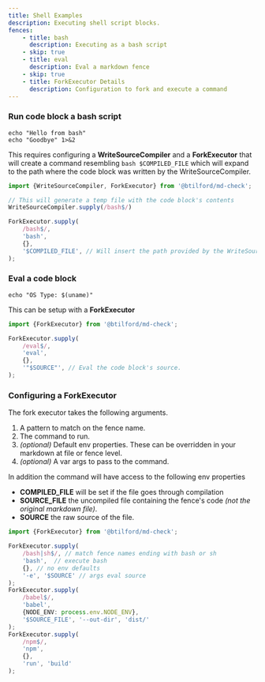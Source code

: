 ```yaml
---
title: Shell Examples
description: Executing shell script blocks.
fences:
    - title: bash
      description: Executing as a bash script
    - skip: true
    - title: eval
      description: Eval a markdown fence
    - skip: true
    - title: ForkExecutor Details
      description: Configuration to fork and execute a command
---
```


### Run code block a bash script


```shell bash
echo "Hello from bash"
echo "Goodbye" 1>&2
```

This requires configuring a **WriteSourceCompiler** and a **ForkExecutor** that will
create a command resembling `bash $COMPILED_FILE` which will expand to the path
where the code block was written by the WriteSourceCompiler.

```typescript
import {WriteSourceCompiler, ForkExecutor} from '@btilford/md-check';

// This will generate a temp file with the code block's contents
WriteSourceCompiler.supply(/bash$/)

ForkExecutor.supply(
    /bash$/,
    'bash',
    {},
    '$COMPILED_FILE', // Will insert the path provided by the WriteSourceCompiler
);
```

### Eval a code block

```shell eval
echo "OS Type: $(uname)"
```

This can be setup with a **ForkExecutor**


```typescript
import {ForkExecutor} from '@btilford/md-check';

ForkExecutor.supply(
    /eval$/,
    'eval',
    {},
    '"$SOURCE"', // Eval the code block's source.
);
```



### Configuring a ForkExecutor

The fork executor takes the following arguments.

1. A pattern to match on the fence name.
2. The command to run.
3. _(optional)_ Default env properties. These can be overridden in your markdown
at file or fence level.
4. _(optional)_ A var args to pass to the command.

In addition the command will have access to the following env properties

* **COMPILED_FILE** will be set if the file goes through compilation
* **SOURCE_FILE** the uncompiled file containing the fence's code _(not the original markdown file)_.
* **SOURCE** the raw source of the file.



```typescript node
import {ForkExecutor} from '@btilford/md-check';

ForkExecutor.supply(
    /bash|sh$/, // match fence names ending with bash or sh
    'bash',  // execute bash
    {}, // no env defaults
    '-e', '$SOURCE' // args eval source
);
ForkExecutor.supply(
    /babel$/,
    'babel',
    {NODE_ENV: process.env.NODE_ENV},
    '$SOURCE_FILE', '--out-dir', 'dist/'
);
ForkExecutor.supply(
    /npm$/,
    'npm',
    {},
    'run', 'build'
);
```
